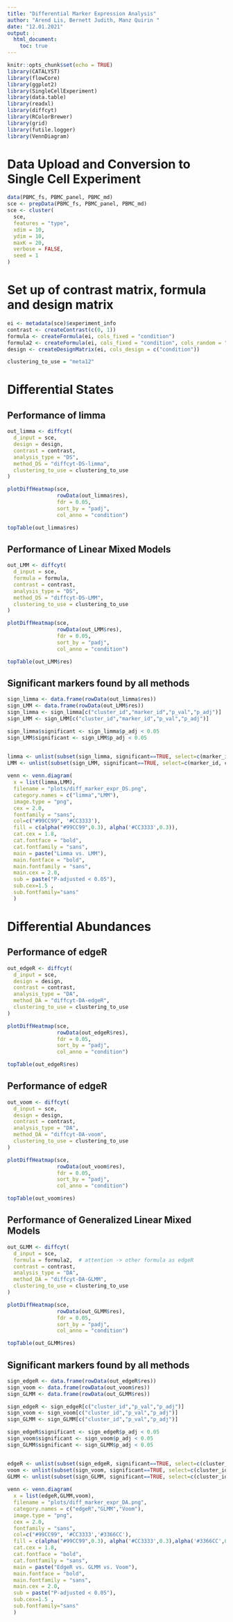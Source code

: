 ```yaml
---
title: "Differential Marker Expression Analysis"
author: "Arend Lis, Bernett Judith, Manz Quirin "
date: "12.01.2021"
output: :
  html_document:
    toc: true
---
```


```r
knitr::opts_chunk$set(echo = TRUE)
library(CATALYST)
library(flowCore)
library(ggplot2)
library(SingleCellExperiment)
library(data.table)
library(readxl)
library(diffcyt)
library(RColorBrewer)
library(grid)
library(futile.logger)
library(VennDiagram)
```

# Data Upload and Conversion to Single Cell Experiment

```r
data(PBMC_fs, PBMC_panel, PBMC_md)
sce <- prepData(PBMC_fs, PBMC_panel, PBMC_md)
sce <- cluster(
  sce,
  features = "type",
  xdim = 10,
  ydim = 10,
  maxK = 20,
  verbose = FALSE,
  seed = 1
)

```

# Set up of contrast matrix, formula and design matrix
```r
ei <- metadata(sce)$experiment_info
contrast <- createContrast(c(0, 1))
formula <- createFormula(ei, cols_fixed = "condition")
formula2 <- createFormula(ei, cols_fixed = "condition", cols_random = "patient_id")
design <- createDesignMatrix(ei, cols_design = c("condition"))

clustering_to_use = "meta12"

```

# Differential States

## Performance of limma
```r
out_limma <- diffcyt(
  d_input = sce,
  design = design,
  contrast = contrast,
  analysis_type = "DS",
  method_DS = "diffcyt-DS-limma",
  clustering_to_use = clustering_to_use
)

plotDiffHeatmap(sce,
                rowData(out_limma$res),
                fdr = 0.05,
                sort_by = "padj",
                col_anno = "condition")

topTable(out_limma$res)
```

## Performance of Linear Mixed Models
```r
out_LMM <- diffcyt(
  d_input = sce,
  formula = formula,
  contrast = contrast,
  analysis_type = "DS",
  method_DS = "diffcyt-DS-LMM",
  clustering_to_use = clustering_to_use
)

plotDiffHeatmap(sce,
                rowData(out_LMM$res),
                fdr = 0.05,
                sort_by = "padj",
                col_anno = "condition")

topTable(out_LMM$res)
```
## Significant markers found by all methods

```r
sign_limma <- data.frame(rowData(out_limma$res))
sign_LMM <- data.frame(rowData(out_LMM$res))
sign_limma <- sign_limma[c("cluster_id","marker_id","p_val","p_adj")]
sign_LMM <- sign_LMM[c("cluster_id","marker_id","p_val","p_adj")]

sign_limma$significant <- sign_limma$p_adj < 0.05
sign_LMM$significant <- sign_LMM$p_adj < 0.05


limma <- unlist(subset(sign_limma, significant==TRUE, select=c(marker_id, cluster_id), use.names=FALSE))
LMM <- unlist(subset(sign_LMM, significant==TRUE, select=c(marker_id, cluster_id), use.names=FALSE))
  
venn <- venn.diagram(
  x = list(limma,LMM),
  filename = "plots/diff_marker_expr_DS.png",
  category.names = c("limma","LMM"),
  image.type = "png",
  cex = 2.0,
  fontfamily = "sans",
  col=c("#99CC99", '#CC3333'),
  fill = c(alpha("#99CC99",0.3), alpha('#CC3333',0.3)),
  cat.cex = 1.8,
  cat.fontface = "bold",
  cat.fontfamily = "sans",
  main = paste("Limma vs. LMM"),
  main.fontface = "bold",
  main.fontfamily = "sans",
  main.cex = 2.0,
  sub = paste("P-adjusted < 0.05"),
  sub.cex=1.5 ,
  sub.fontfamily="sans"
  )

```


# Differential Abundances

## Performance of edgeR
```r
out_edgeR <- diffcyt(
  d_input = sce,
  design = design,
  contrast = contrast,
  analysis_type = "DA",
  method_DA = "diffcyt-DA-edgeR",
  clustering_to_use = clustering_to_use
)

plotDiffHeatmap(sce,
                rowData(out_edgeR$res),
                fdr = 0.05,
                sort_by = "padj",
                col_anno = "condition")

topTable(out_edgeR$res)
```

## Performance of edgeR
```r
out_voom <- diffcyt(
  d_input = sce,
  design = design,
  contrast = contrast,
  analysis_type = "DA",
  method_DA = "diffcyt-DA-voom",
  clustering_to_use = clustering_to_use
)

plotDiffHeatmap(sce,
                rowData(out_voom$res),
                fdr = 0.05,
                sort_by = "padj",
                col_anno = "condition")

topTable(out_voom$res)
```


## Performance of Generalized Linear Mixed Models
```r
out_GLMM <- diffcyt(
  d_input = sce,
  formula = formula2,  # attention -> other formula as edgeR
  contrast = contrast,
  analysis_type = "DA",
  method_DA = "diffcyt-DA-GLMM",
  clustering_to_use = clustering_to_use
)

plotDiffHeatmap(sce,
                rowData(out_GLMM$res),
                fdr = 0.05,
                sort_by = "padj",
                col_anno = "condition")

topTable(out_GLMM$res)
````
## Significant markers found by all methods

```r
sign_edgeR <- data.frame(rowData(out_edgeR$res))
sign_voom <- data.frame(rowData(out_voom$res))
sign_GLMM <- data.frame(rowData(out_GLMM$res))

sign_edgeR <- sign_edgeR[c("cluster_id","p_val","p_adj")]
sign_voom <- sign_voom[c("cluster_id","p_val","p_adj")]
sign_GLMM <- sign_GLMM[c("cluster_id","p_val","p_adj")]

sign_edgeR$significant <- sign_edgeR$p_adj < 0.05
sign_voom$significant <- sign_voom$p_adj < 0.05
sign_GLMM$significant <- sign_GLMM$p_adj < 0.05


edgeR <- unlist(subset(sign_edgeR, significant==TRUE, select=c(cluster_id), use.names=FALSE))
voom <- unlist(subset(sign_voom, significant==TRUE, select=c(cluster_id), use.names=FALSE))
GLMM <- unlist(subset(sign_GLMM, significant==TRUE, select=c(cluster_id), use.names=FALSE))
  
venn <- venn.diagram(
  x = list(edgeR,GLMM,voom),
  filename = "plots/diff_marker_expr_DA.png",
  category.names = c("edgeR","GLMM","Voom"),
  image.type = "png",
  cex = 2.0,
  fontfamily = "sans",
  col=c("#99CC99", '#CC3333','#3366CC'),
  fill = c(alpha("#99CC99",0.3), alpha('#CC3333',0.3),alpha('#3366CC',0.3)),
  cat.cex = 1.8,
  cat.fontface = "bold",
  cat.fontfamily = "sans",
  main = paste("EdgeR vs. GLMM vs. Voom"),
  main.fontface = "bold",
  main.fontfamily = "sans",
  main.cex = 2.0,
  sub = paste("P-adjusted < 0.05"),
  sub.cex=1.5 ,
  sub.fontfamily="sans"
  )

````



